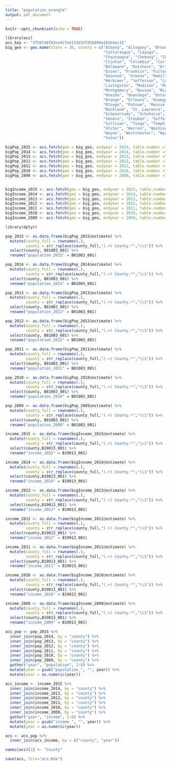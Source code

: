 ```yaml
---
title: "population_wrangle"
output: pdf_document
---
```



```r
knitr::opts_chunk$set(echo = TRUE)
```

```r
library(acs)
acs_key <- "3f58748f63ce427e4133d32fd5b094e102b4ec31"
big_geo <- geo.make(state = 36, county = c("Albany", "Allegany", "Broome",
                                           "Cattaraugus", "Cayuga",
                                           "Chautauqua", "Chemung", "Chenango",
                                           "Clinton", "Columbia", "Cortland",
                                           "Delaware", "Dutchess", "Erie",
                                           "Essex", "Franklin", "Fulton",
                                           "Genesee", "Greene", "Hamilton",
                                           "Herkimer", "Jefferson", "Lewis",
                                           "Livingston", "Madison", "Monroe",
                                           "Montgomery", "Nassau", "Niagara",
                                           "Oneida", "Onondaga", "Ontario",
                                           "Orange", "Orleans", "Oswego",
                                           "Otsego", "Putnam", "Rensselaer",
                                           "Rockland", "St. Lawrence", "Saratoga",
                                           "Schenectady", "Schoharie", "Schuyler",
                                           "Seneca", "Steuben", "Suffolk",
                                           "Sullivan", "Tioga", "Tompkins",
                                           "Ulster", "Warren", "Washington",
                                           "Wayne", "Westchester", "Wyoming",
                                           "Yates"))
```

```r
bigPop_2015 <- acs.fetch(geo = big_geo, endyear = 2015, table.number ="B01003", key = acs_key)
bigPop_2014 <- acs.fetch(geo = big_geo, endyear = 2014, table.number ="B01003", key = acs_key)
bigPop_2013 <- acs.fetch(geo = big_geo, endyear = 2013, table.number ="B01003", key = acs_key)
bigPop_2012 <- acs.fetch(geo = big_geo, endyear = 2012, table.number ="B01003", key = acs_key)
bigPop_2011 <- acs.fetch(geo = big_geo, endyear = 2011, table.number ="B01003", key = acs_key)
bigPop_2010 <- acs.fetch(geo = big_geo, endyear = 2010, table.number ="B01003", key = acs_key)
bigPop_2009 <- acs.fetch(geo = big_geo, endyear = 2009, table.number ="B01003", key = acs_key)


bigIncome_2015 <- acs.fetch(geo = big_geo, endyear = 2015, table.number =  "B19013", key = acs_key)
bigIncome_2014 <- acs.fetch(geo = big_geo, endyear = 2014, table.number =  "B19013", key = acs_key)
bigIncome_2013 <- acs.fetch(geo = big_geo, endyear = 2013, table.number =  "B19013", key = acs_key)
bigIncome_2012 <- acs.fetch(geo = big_geo, endyear = 2012, table.number =  "B19013", key = acs_key)
bigIncome_2011 <- acs.fetch(geo = big_geo, endyear = 2011, table.number =  "B19013", key = acs_key)
bigIncome_2010 <- acs.fetch(geo = big_geo, endyear = 2010, table.number =  "B19013", key = acs_key)
bigIncome_2009 <- acs.fetch(geo = big_geo, endyear = 2009, table.number =  "B19013", key = acs_key)
```

```r
library(dplyr)

pop_2015 <- as.data.frame(bigPop_2015@estimate) %>% 
  mutate(county_full = rownames(.),
         county = str_replace(county_full,"(.+) County.*","\\1")) %>% 
  select(county, B01003_001) %>% 
  rename("population_2015" = B01003_001) 

pop_2014 <- as.data.frame(bigPop_2014@estimate) %>% 
  mutate(county_full = rownames(.),
         county = str_replace(county_full,"(.+) County.*","\\1")) %>% 
  select(county, B01003_001) %>% 
  rename("population_2014" = B01003_001) 

pop_2013 <- as.data.frame(bigPop_2013@estimate) %>% 
  mutate(county_full = rownames(.),
         county = str_replace(county_full,"(.+) County.*","\\1")) %>% 
  select(county, B01003_001) %>% 
  rename("population_2013" = B01003_001) 

pop_2012 <- as.data.frame(bigPop_2012@estimate) %>% 
  mutate(county_full = rownames(.),
         county = str_replace(county_full,"(.+) County.*","\\1")) %>% 
  select(county, B01003_001) %>% 
  rename("population_2012" = B01003_001) 

pop_2011 <- as.data.frame(bigPop_2011@estimate) %>% 
  mutate(county_full = rownames(.),
         county = str_replace(county_full,"(.+) County.*","\\1")) %>% 
  select(county, B01003_001) %>% 
  rename("population_2011" = B01003_001) 

pop_2010 <- as.data.frame(bigPop_2010@estimate) %>% 
  mutate(county_full = rownames(.),
         county = str_replace(county_full,"(.+) County.*","\\1")) %>% 
  select(county, B01003_001) %>% 
  rename("population_2010" = B01003_001) 

pop_2009 <- as.data.frame(bigPop_2009@estimate) %>% 
  mutate(county_full = rownames(.),
         county = str_replace(county_full,"(.+) County.*","\\1")) %>% 
  select(county, B01003_001) %>% 
  rename("population_2009" = B01003_001) 

income_2015 <- as.data.frame(bigIncome_2015@estimate) %>% 
  mutate(county_full = rownames(.),
         county = str_replace(county_full,"(.+) County.*","\\1")) %>% 
  select(county,B19013_001) %>% 
  rename("income_2015" = B19013_001)

income_2014 <- as.data.frame(bigIncome_2014@estimate) %>% 
  mutate(county_full = rownames(.),
         county = str_replace(county_full,"(.+) County.*","\\1")) %>% 
  select(county,B19013_001) %>% 
  rename("income_2014" = B19013_001)

income_2013 <- as.data.frame(bigIncome_2013@estimate) %>% 
  mutate(county_full = rownames(.),
         county = str_replace(county_full,"(.+) County.*","\\1")) %>% 
  select(county,B19013_001) %>% 
  rename("income_2013" = B19013_001)

income_2012 <- as.data.frame(bigIncome_2012@estimate) %>% 
  mutate(county_full = rownames(.),
         county = str_replace(county_full,"(.+) County.*","\\1")) %>% 
  select(county,B19013_001) %>% 
  rename("income_2012" = B19013_001)

income_2011 <- as.data.frame(bigIncome_2011@estimate) %>% 
  mutate(county_full = rownames(.),
         county = str_replace(county_full,"(.+) County.*","\\1")) %>% 
  select(county,B19013_001) %>% 
  rename("income_2011" = B19013_001)

income_2010 <- as.data.frame(bigIncome_2010@estimate) %>% 
  mutate(county_full = rownames(.),
         county = str_replace(county_full,"(.+) County.*","\\1")) %>% 
  select(county,B19013_001) %>% 
  rename("income_2010" = B19013_001)

income_2009 <- as.data.frame(bigIncome_2009@estimate) %>% 
  mutate(county_full = rownames(.),
         county = str_replace(county_full,"(.+) County.*","\\1")) %>% 
  select(county,B19013_001) %>% 
  rename("income_2009" = B19013_001)
```


```r
acs_pop <- pop_2015 %>%
  inner_join(pop_2014, by = "county") %>%
  inner_join(pop_2013, by = "county") %>%
  inner_join(pop_2012, by = "county") %>%
  inner_join(pop_2011, by = "county") %>%
  inner_join(pop_2010, by = "county") %>%
  inner_join(pop_2009, by = "county") %>% 
  gather("year", "population", 2:8) %>%
  mutate(year = gsub("population_", "", year)) %>%
  mutate(year = as.numeric(year))

acs_income <- income_2015 %>%
  inner_join(income_2014, by = "county") %>%
  inner_join(income_2013, by = "county") %>%
  inner_join(income_2012, by = "county") %>%
  inner_join(income_2011, by = "county") %>%
  inner_join(income_2010, by = "county") %>%
  inner_join(income_2009, by = "county") %>%
  gather("year", "income", 2:8) %>%
  mutate(year = gsub("income_", "", year)) %>%
  mutate(year = as.numeric(year))

acs <- acs_pop %>%
  inner_join(acs_income, by = c("county", "year"))

names(acs)[1] <- "County"
```

```r
save(acs, file="acs.Rda")
```
